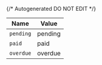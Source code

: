 {/* Autogenerated DO NOT EDIT  */}

| Name      | Value     |
| --------- | --------- |
| `pending` | pending   |
| `paid`    | paid      |
| `overdue` | overdue   |

